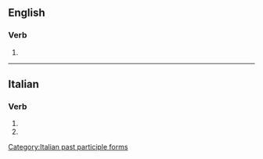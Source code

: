 ==English==

===Verb===
{{head|en|misspelling}}

# {{misspelling of|en|undulate}}

----

==Italian==

===Verb===
{{head|it|verb form}}

# {{inflection of|it|ondulare||2|p|pres|indc|;|2|p|impr}}
# {{feminine plural of|it|ondulato}}

[[Category:Italian past participle forms]]